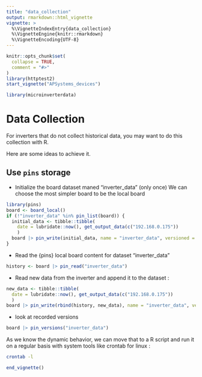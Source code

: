 ```yaml
---
title: "data_collection"
output: rmarkdown::html_vignette
vignette: >
  %\VignetteIndexEntry{data_collection}
  %\VignetteEngine{knitr::rmarkdown}
  %\VignetteEncoding{UTF-8}
---
```


```r
knitr::opts_chunk$set(
  collapse = TRUE,
  comment = "#>"
)
library(httptest2)
start_vignette("APSystems_devices")
```

```r
library(microinverterdata)
```

# Data Collection

For inverters that do not collect historical data, you may want to do this collection with R. 

Here are some ideas to achieve it. 


## Use `pins` storage

- Initialize the board dataset maned "inverter_data" (only once)
We can choose the most simpler board to be the local board
```r
library(pins)
board <- board_local()
if (!"inverter_data" %in% pin_list(board)) {
  initial_data <- tibble::tibble(
    date = lubridate::now(), get_output_data(c("192.168.0.175"))
    )
  board |> pin_write(initial_data, name = "inverter_data", versioned = TRUE)
}

```


- Read the {pins} local board content for dataset "inverter_data"
```r
history <- board |> pin_read("inverter_data")
```

- Read new data from the inverter and append it to the dataset : 

```r
new_data <- tibble::tibble(
  date = lubridate::now(), get_output_data(c("192.168.0.175"))
  )
board |> pin_write(rbind(history, new_data), name = "inverter_data", versioned = TRUE)

```

- look at recorded versions
```r
board |> pin_versions("inverter_data")
```
As we know the dynamic behavior, we can move that to a R script and run it on a regular basis with system tools like crontab for linux : 

```bash
crontab -l
```


```r
end_vignette()
```

